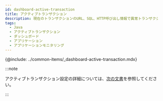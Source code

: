 ```yaml
---
id: dashboard-active-transaction
title: アクティブトランザクション
description: 現在のトランザクションのURL、SQL、HTTP呼び出し情報で異常トランザクションをすばやく特定し、詳細なトレースを通じて遅延間隔を詳細に分析できます。
tags:
  - Java
  - アクティブトランザクション
  - ダッシュボード
  - アプリケーション
  - アプリケーションモニタリング
---
```


{@include: ../common-items/_dashboard-active-transaction.mdx}  

:::note

アクティブトランザクション設定の詳細については、[次の文書](active-transactions)を参照してください。

:::
